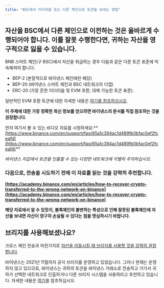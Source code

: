 ```yaml
---
title: "BSC에서 이더리움 또는 다른 체인으로 토큰을 보내는 방법"
---
```


## 자산을 BSC에서 다른 체인으로 이전하는 것은 올바르게 수행되어야 합니다. 이를 잘못 수행한다면, **귀하는 자산을 영구적으로 잃을 수 있습니다.**

BNB 스마트 체인(구 BSC)에서 자산을 취급하는 경우 다음과 같은 다른 토큰 표준에 익숙해져야 합니다.

- BEP-2 (본질적으로 바이낸스 체인에만 해당)
- BEP-20 (바이낸스 스마트 체인과 BSC 네트워크의 디앱)
- ERC-20 (가장 흔한 이더리움 및 EVM 호환, 대체 가능한 토큰 표준).

일반적인 EVM 호환 토큰에 대한 자세한 내용은 [여기를 참조하십시오](/managing-my-tokens/user-guide-tokens).

**이 주제에 대한 가장 정확한 최신 정보를 얻으려면 바이낸스의 문서를 직접 참조하는 것을 권장합니다.**

먼저 여기서 볼 수 있는 비디오 자료를 시청하세요:** [https://www.binance.com/en/support/faq/85a1c394ac1d489fb0bfac0ef2fceafd](https://www.binance.com/en/support/faq/85a1c394ac1d489fb0bfac0ef2fceafd)**

_바이낸스 지갑에서 토큰을 인출할 수 있는 다양한 네트워크에 각별히 주의하십시오._

### 다음으로, 전송을 시도하기 전에 **이 자료를 읽는 것**을 **강력히 추천합니다**.

**[https://academy.binance.com/en/articles/how-to-recover-crypto-transferred-to-the-wrong-network-on-binance](https://academy.binance.com/en/articles/how-to-recover-crypto-transferred-to-the-wrong-network-on-binance)**

**해당 자료에서 알 수 있듯이, 블록체인의 불변하는 특성으로 인해 잘못된 블록체인에 자산을 보내면 자산이 영구히 손실될 수 있다는 점을 명심하시기 바랍니다.**

## 브리지를 사용해보셨나요?

크로스 체인 전송과 마찬가지로 [자산을 이동시킬 때 브리지를 사용할 것을 강력히 권장합니다](/networks-and-sidechains/field-guide-to-bridges).

바이낸스는 2021년 11월까지 공식 브리지를 운영하고 있었습니다. 그러나 현재는 운영하지 않고 있으므로, 바이낸스는 귀하의 토큰을 바이낸스 거래소로 전송하고 거기서 귀하가 선택한 네트워크로 인출하거나 다른 브리지 시스템을 사용하라고 추천하고 있습니다. 자세한 내용은 [여기](https://www.binance.org/en/bridge)를 참조하십시오.
